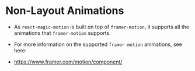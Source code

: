# Non-Layout Animations

- As `react-magic-motion` is built on top of `framer-motion`, it supports all the animations that `framer-motion` supports.

- For more information on the supported `framer-motion` animations, see here:
- https://www.framer.com/motion/component/
